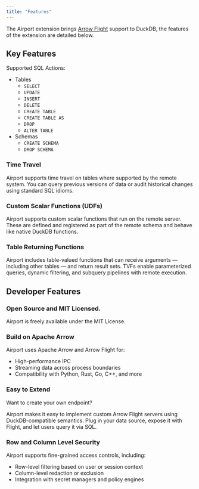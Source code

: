 ```yaml
---
title: "Features"
---
```


The Airport extension brings [Arrow Flight](https://arrow.apache.org/blog/2019/10/13/introducing-arrow-flight/) support to DuckDB, the features of the extension are detailed below.

## Key Features

Supported SQL Actions:

- Tables
  - `SELECT`
  - `UPDATE`
  - `INSERT`
  - `DELETE`
  - `CREATE TABLE`
  - `CREATE TABLE AS`
  - `DROP`
  - `ALTER TABLE`
- Schemas
  - `CREATE SCHEMA`
  - `DROP SCHEMA`


### Time Travel
Airport supports time travel on tables where supported by the remote system. You can query previous versions of data or audit historical changes using standard SQL idioms.

### Custom Scalar Functions (UDFs)

Airport supports custom scalar functions that run on the remote server. These are defined and registered as part of the remote schema and behave like native DuckDB functions.

### Table Returning Functions

Airport includes table-valued functions that can receive arguments — including other tables — and return result sets. TVFs enable parameterized queries, dynamic filtering, and subquery pipelines with remote execution.


## Developer Features

### Open Source and MIT Licensed.

Airport is freely available under the MIT License.

### Build on Apache Arrow

Airport uses Apache Arrow and Arrow Flight for:

- High-performance IPC
- Streaming data across process boundaries
- Compatibility with Python, Rust, Go, C++, and more

### Easy to Extend

Want to create your own endpoint?

Airport makes it easy to implement custom Arrow Flight servers using DuckDB-compatible semantics. Plug in your data source, expose it with Flight, and let users query it via SQL.

### Row and Column Level Security

Airport supports fine-grained access controls, including:

- Row-level filtering based on user or session context
- Column-level redaction or exclusion
- Integration with secret managers and policy engines
